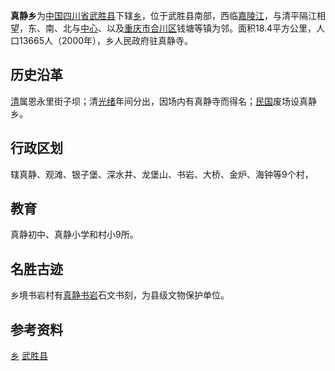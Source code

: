 {{ChinaTownship |
CountyName=武胜县|
DivName= 真静|
Divs = 乡|
Image= |
ImageInfo= |
PostalCode = 638404|
Neighbors =[[龙女镇|龙女镇]]、[[万隆镇|万隆镇]]、[[宝箴塞乡|宝箴塞乡]]、[[金牛镇|金牛镇]]|
Longitude = |
Latitude = |
AreaTotal = 18.4|
PopTotal = 13665|
YearMonth=2000年|
PolDivType = 乡|
LowerDivisions = 9个行政村|
Head = |
Website = |
}}

'''真静乡'''为[[中华人民共和国|中国]][[四川省|四川省]][[武胜县|武胜县]]下辖[[乡|乡]]，位于武胜县南部，西临[[嘉陵江|嘉陵江]]，与清平隔江相望，东、南、北与[[中心镇_(武胜县)|中心]]、以及[[重庆市|重庆市]][[合川区|合川区]]钱塘等镇为邻。面积18.4平方公里，人口13665人（2000年），乡人民政府驻真静寺。
==历史沿革==
[[清|清]]属恩永里街子坝；清[[光绪|光绪]]年间分出，因场内有真静寺而得名；[[中華民國|民国]]废场设真静乡。

==行政区划==
辖真静、观滩、银子堡、深水井、龙堡山、书岩、大桥、金炉、海钟等9个村，
==教育==
真静初中、真静小学和村小9所。
==名胜古迹==
乡境书岩村有[[真静书岩|真静书岩]]石文书刻，为县级文物保护单位。
==参考资料==
{{Reflist}}

{{Sichuan-stub}}
{{武胜县行政区划}}
[[Category:武胜县行政区划|乡]]
[[Category:广安乡级行政区划|武胜县]]